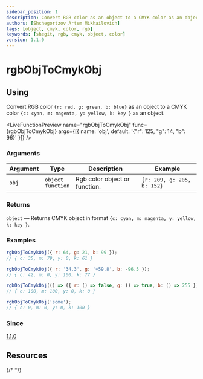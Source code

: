 ```yaml
---
sidebar_position: 1
description: Convert RGB color as an object to a CMYK color as an object
authors: [Shchegortzov Artem Mikhailovich]
tags: [object, cmyk, color, rgb]
keywords: [shegit, rgb, cmyk, object, color]
version: 1.1.0
---
```



# rgbObjToCmykObj

## Using

Convert RGB color `{r: red, g: green, b: blue}` as an object
to a CMYK color `{c: cyan, m: magenta, y: yellow, k: key }` as an object.

<LiveFunctionPreview
  name="rgbObjToCmykObj"
  func={rgbObjToCmykObj}
  args={[{ name: 'obj', default: '{"r": 125, "g": 14, "b": 96}' }]}
/>

### Arguments

| Argument | Type                       | Description                   | Example                    |
| -------- | -------------------------- | ----------------------------- | -------------------------- |
| `obj`    | `object` <br /> `function` | Rgb color object or function. | `{r: 209, g: 205, b: 152}` |

### Returns

`object` — Returns CMYK object in format `{c: cyan, m: magenta, y: yellow, k: key }`.

### Examples

```js
rgbObjToCmykObj({ r: 64, g: 21, b: 99 });
// { c: 35, m: 79, y: 0, k: 61 }

rgbObjToCmykObj({ r: '34.3', g: '+59.8', b: -96.5 });
// { c: 42, m: 0, y: 100, k: 77 }

rgbObjToCmykObj(() => ({ r: () => false, g: () => true, b: () => 255 }));
// { c: 100, m: 100, y: 0, k: 0 }

rgbObjToCmykObj('some');
// { c: 0, m: 0, y: 0, k: 100 }
```

### Since

[1.1.0](https://www.npmjs.com/package/shegit/v/1.1.0)

## Resources

<div style={{ display: 'flex', gap: 20 }}>
  <GitHubResourceButton link="https://github.com/or-temka/shegit/tree/v1.1.0/src/functions/colors/utility/rgbObjToCmykObj" />
  {/* <CodeSandboxResourceButton link="https://codesandbox.io/p/sandbox/rgbarraytoobj-rppnwn" /> */}
</div>
